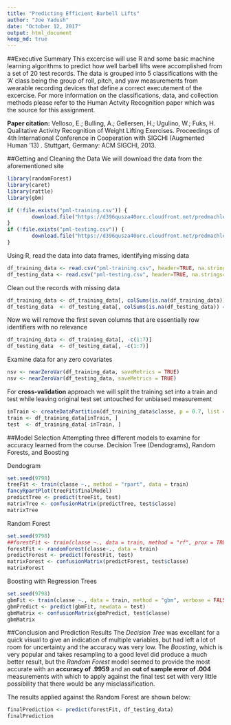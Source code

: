 ```yaml
---
title: "Predicting Efficient Barbell Lifts"
author: "Joe Yadush"
date: "October 12, 2017"
output: html_document
keep_md: true
---
```

##Executive Summary
This excercise will use R and some basic machine learning algorithms to predict how well barbell lifts were accomplished from a set of 20 test records. The data is grouped into 5 classifications with the 'A' class being the group of roll, pitch, and yaw measurements from wearable recording devices that define a correct executement of the excercise. For more information on the classifications, data, and collection methods please refer to the Human Actvity Recognition paper which was the source for this assignment.


**Paper citation:**
Velloso, E.; Bulling, A.; Gellersen, H.; Ugulino, W.; Fuks, H. Qualitative Activity Recognition of Weight Lifting Exercises. Proceedings of 4th International Conference in Cooperation with SIGCHI (Augmented Human '13) . Stuttgart, Germany: ACM SIGCHI, 2013.


##Getting and Cleaning the Data
We will download the data from the aforementioned site
```r
library(randomForest)
library(caret)
library(rattle)
library(gbm)

if (!file.exists("pml-training.csv")) {
        download.file("https://d396qusza40orc.cloudfront.net/predmachlearn/pml-training.csv", "pml-training.csv")
}
if (!file.exists("pml-testing.csv")) {
        download.file("https://d396qusza40orc.cloudfront.net/predmachlearn/pml-testing.csv", "pml-testing.csv")
}
```
Using R, read the data into data frames, identifying missing data
```r
df_training_data <- read.csv("pml-training.csv", header=TRUE, na.strings=c("NA", "#DIV/0!", ""))
df_testing_data <- read.csv("pml-testing.csv", header=TRUE, na.strings=c("NA", "#DIV/0!", ""))
```
Clean out the records with missing data
```r
df_training_data <- df_training_data[, colSums(is.na(df_training_data)) == 0]
df_testing_data  <- df_testing_data[, colSums(is.na(df_testing_data)) == 0]
```
Now we will remove the first seven columns that are essentially row identifiers with no relevance
```r
df_training_data <- df_training_data[, -c(1:7)]
df_testing_data  <- df_testing_data[, -c(1:7)]
```
Examine data for any zero covariates
```r
nsv <- nearZeroVar(df_training_data, saveMetrics = TRUE)
nsv <- nearZeroVar(df_testing_data, saveMetrics = TRUE)
```
For **cross-validation** approach we will split the training set into a train and test
while leaving original test set untouched for unbiased measurement
```r
inTrain <- createDataPartition(df_training_data$classe, p = 0.7, list = FALSE)
train <- df_training_data[inTrain, ]
test  <- df_training_data[-inTrain, ]
```
##Model Selection
Attempting three different models to examine for accuracy learned from the course.
Decision Tree (Dendograms), Random Forests, and Boosting

Dendogram
```r
set.seed(9798)
treeFit <- train(classe ~., method = "rpart", data = train)
fancyRpartPlot(treeFit$finalModel)
predictTree <- predict(treeFit, test)
matrixTree <- confusionMatrix(predictTree, test$classe)
matrixTree
```

Random Forest
```r
set.seed(9798)
##forestFit <- train(classe ~., data = train, method = "rf", prox = TRUE)
forestFit <- randomForest(classe~., data = train)
predictForest <- predict(forestFit, test)
matrixForest <- confusionMatrix(predictForest, test$classe)
matrixForest
```

Boosting with Regression Trees
```r
set.seed(9798)
gbmFit <- train(classe ~., data = train, method = "gbm", verbose = FALSE)
gbmPredict <- predict(gbmFit, newdata = test)
gbmMatrix <- confusionMatrix(gbmPredict, test$classe)
gbmMatrix
```
##Conclusion and Prediction Results
The _Decision Tree_ was excellant for a quick visual to give an indication of multiple variables, but had left a lot of room for uncertainty and the accuracy was very low. The _Boosting_, which is very popular and takes resampling to a good level did produce a much better result, but the _Random Forest_ model seemed to provide the most accurate with an **accuracy of .9959** and an **out of sample error of .004** measurements with which to apply against the final test set with very little possibility that there would be any misclassification.

The results applied against the Random Forest are shown below:

```r
finalPrediction <- predict(forestFit, df_testing_data)
finalPrediction
```